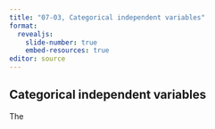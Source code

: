 ```yaml
---
title: "07-03, Categorical independent variables"
format: 
  revealjs:
    slide-number: true
    embed-resources: true
editor: source
---
```


## Categorical independent variables

:::notes
The
:::
  

